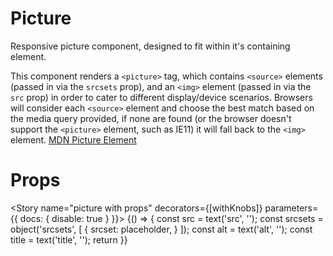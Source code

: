 
<Meta title="Components|Picture" component={Picture} />

# Picture

Responsive picture component, designed to fit within it's containing element.

This component renders a `<picture>` tag, which contains `<source>` elements (passed in via the `srcsets` prop), and an
`<img>` element (passed in via the `src` prop)  in order to cater to different display/device scenarios. Browsers will
consider each `<source>` element and choose the best match based on the media query provided, if none are found (or the
browser doesn't support the `<picture>` element, such as IE11) it will fall back to the `<img>` element.
[MDN Picture Element](https://developer.mozilla.org/en-US/docs/Web/HTML/Element/picture)

<Preview>
  <Story name="picture">
    <div style={{height: '25rem', display: 'flex', width: '100%', justifyContent: 'center'}}>
     <Picture alt="sergei" title="sergei" src={sergei} srcsets={[{ srcset: sergei }]}/>
     </div>
  </Story>
</Preview>

# Props

<Props of={Picture} />

<Story name="picture with props" decorators={[withKnobs]} parameters={{ docs: { disable: true } }}>
  {() => {
    const src = text('src', '');
    const srcsets = object('srcsets', [
      {
        srcset: placeholder,
      }
    ]);
    const alt = text('alt', '');
    const title = text('title', '');
    return <Picture srcsets={srcsets} src={src} alt={alt} title={title} />
  }}
</Story>
